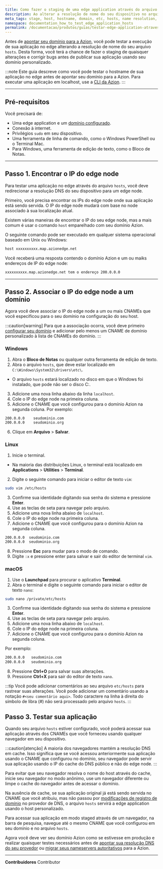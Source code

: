 ```yaml
---
title: Como fazer o staging de uma edge application através do arquivo hosts
description: Ao alterar a resolução de nome do seu dispositivo no arquivo hosts em etc/hosts, você pode testar sua edge application antes de apontar seu domínio para a Azion.
meta_tags: stage, host, hostname, domain, etc, hosts, name resolution, test
namespace: documentation_how_to_test_edge_application_hosts
permalink: /documentacao/produtos/guias/testar-edge-application-atraves-do-arquivo-hosts/
---
```


Antes de [apontar seu domínio para a Azion](/pt-br/documentacao/produtos/guias/apontar-dominio-para-a-azion/), você pode testar a execução de sua aplicação no edge alterando a resolução de nome do seu arquivo `hosts`. Desta forma, você terá a chance de fazer o staging de quaisquer alterações e corrigir bugs antes de publicar sua aplicação usando seu domínio personalizado.

:::note
Este guia descreve como você pode testar o hostname de sua aplicação no edge antes de apontar seu domínio para a Azion. Para executar uma aplicação em localhost, use a [CLI da Azion](/pt-br/documentacao/produtos/cli/visao-geral/).
:::

---

## Pré-requisitos

Você precisará de:

- Uma edge application e um [domínio configurado](/pt-br/documentacao/produtos/guias/configurar-dominio/).
- Conexão à internet.
- Privilégios `sudo` em seu dispositivo.
- Uma ferramenta de linha de comando, como o Windows PowerShell ou o Terminal Mac.
- Para Windows, uma ferramenta de edição de texto, como o Bloco de Notas.

---

## Passo 1. Encontrar o IP do edge node

Para testar uma aplicação no edge através do arquivo `hosts`, você deve redirecionar a resolução DNS do seu dispositivo para um edge node.

Primeiro, você precisa encontrar os IPs do edge node onde sua aplicação está sendo servida. O IP do edge node mudará com base no node associado à sua localização atual.

Existem várias maneiras de encontrar o IP do seu edge node, mas a mais comum é usar o comando `host` emparelhado com seu domínio Azion.

O seguinte comando pode ser executado em qualquer sistema operacional baseado em Unix ou Windows:

```bash
host xxxxxxxxxx.map.azionedge.net
```

Você receberá uma resposta contendo o domínio Azion e um ou maiks endereços de IP do edge node:

```bash
xxxxxxxxxx.map.azionedge.net tem o endereço 200.0.0.0
```

---

## Passo 2. Associar o IP do edge node a um domínio

Agora você deve associar o IP do edge node a um ou mais CNAMEs que você especificou para o seu domínio na configuração do seu host.

:::caution[warning]
Para que a associação ocorra, você deve primeiro [configurar seu domínio](/pt-br/documentacao/produtos/guias/configurar-dominio/) e adicionar pelo menos um CNAME de domínio personalizado à lista de CNAMEs do domínio.
:::

### Windows

1. Abra o **Bloco de Notas** ou qualquer outra ferramenta de edição de texto.
2. Abra o arquivo `hosts`, que deve estar localizado em `C:\Windows\System32\drivers\etc\`.
  - O arquivo `hosts` estará localizado no disco em que o Windows foi instalado, que pode não ser o disco C:.
3. Adicione uma nova linha abaixo da linha `localhost`.
4. Cole o IP do edge node na primeira coluna.
5. Adicione o CNAME que você configurou para o domínio Azion na segunda coluna. Por exemplo:

  ```bash
  200.0.0.0    seudominio.com
  200.0.0.0    seudominio.org
  ```

6. Clique em **Arquivo** > **Salvar**.

### Linux

1. Inicie o terminal.
  - Na maioria das distribuições Linux, o terminal está localizado em **Applications** > **Utilities** > **Terminal**.
2. Digite o seguinte comando para iniciar o editor de texto `vim`:

  ```bash
  sudo vim /etc/hosts
  ```

3. Confirme sua identidade digitando sua senha do sistema e pressione **Enter**.
4. Use as teclas de seta para navegar pelo arquivo.
5. Adicione uma nova linha abaixo de `localhost`.
6. Cole o IP do edge node na primeira coluna.
7. Adicione o CNAME que você configurou para o domínio Azion na segunda coluna.

  ```bash
  200.0.0.0  seudominio.com
  200.0.0.0  seudominio.org
  ```

8. Pressione **Esc** para mudar para o modo de comando.
7. Digite `:x` e pressione enter para salvar e sair do editor de terminal `vim`.

### macOS

1. Use o **Launchpad** para procurar o aplicativo **Terminal**.
2. Abra o terminal e digite o seguinte comando para iniciar o editor de texto `nano`:

  ```bash
  sudo nano /private/etc/hosts
  ```

3. Confirme sua identidade digitando sua senha do sistema e pressione **Enter**.
4. Use as teclas de seta para navegar pelo arquivo.
5. Adicione uma nova linha abaixo de `localhost`.
6. Cole o IP do edge node na primeira coluna.
7. Adicione o CNAME que você configurou para o domínio Azion na segunda coluna.

Por exemplo:

```bash
200.0.0.0   seudominio.com
200.0.0.0   seudominio.org
```

8. Pressione **Ctrl+O** para salvar suas alterações.
9. Pressione **Ctrl+X** para sair do editor de texto `nano`.

:::tip
Você pode adicionar comentários ao seu arquivo `etc/hosts` para rastrear suas alterações. Você pode adicionar um comentário usando a notação `#<seu comentário aqui>`. Todo caractere na linha à direita do símbolo de libra (#) não será processado pelo arquivo `hosts`.
:::

## Passo 3. Testar sua aplicação

Quando seu arquivo `hosts` estiver configurado, você poderá acessar sua aplicação através dos CNAMEs que você forneceu usando qualquer navegador em seu dispositivo.

:::caution[atenção]
A maioria dos navegadores mantém a resolução DNS em cache. Isso significa que se você acessou anteriormente sua aplicação usando o CNAME que configurou no domínio, seu navegador pode servir sua aplicação usando o IP do cache do DNS público e não do edge node.
:::

Para evitar que seu navegador resolva o nome do host através do cache, inicie seu navegador no modo anônimo, use um navegador diferente ou limpe o cache do navegador antes de acessar o domínio.

Na ausência de cache, se sua aplicação original já está sendo servida no CNAME que você atribuiu, mas não passou por [modificações de registro de domínio](/pt-br/documentacao/produtos/guias/apontar-dominio-para-a-azion/#passo-2-modificar-registros-de-dominio) no provedor de DNS, o arquivo `hosts` servirá a edge application usando o host personalizado.

Para acessar sua aplicação em modo staged através de um navegador, na barra de pesquisa, navegue até o mesmo CNAME que você configurou em seu domínio e no arquivo `hosts`.

Agora você deve ver seu domínio Azion como se estivesse em produção e realizar quaisquer testes necessários antes de [apontar sua resolução DNS do seu provedor](/pt-br/documentacao/produtos/guias/apontar-dominio-para-a-azion/) ou [migrar seus nameservers autoritativos](/pt-br/documentacao/produtos/guias/migrar-ns-para-a-azion/) para a Azion.

---


**Contribuidores** <ContributorList>Contributor</ContributorList>
